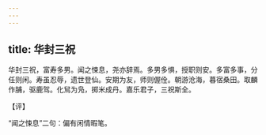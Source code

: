 ```yaml
---
---
---
```

title: 华封三祝
---







华封三祝，富寿多男。闻之悚息，尧亦辞焉。多男多惧，授职则安。多富多事，分任则闲。寿虽忍辱，遗世登仙。安期为友，师则偓佺。朝游沧海，暮宿桑田。取麟作脯，驱鹿驾。化舃为凫，掷米成丹。嘉乐君子，三祝斯全。

【评】

“闻之悚息”二句：偏有闲情暇笔。